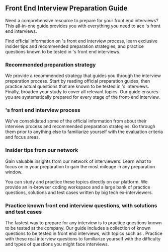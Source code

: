## <CompanyName /> Front End Interview Preparation Guide

Need a comprehensive resource to prepare for your <CompanyName /> front end interviews? This all-in-one guide provides you with everything you need to ace <CompanyName />'s front end interviews.

Find official information on <CompanyName />'s front end interview process, learn exclusive insider tips and recommended preparation strategies, and practice questions known to be tested in <CompanyName />'s front end interviews.

### Recommended preparation strategy

We provide a recommended strategy that guides you through the interview preparation process. Start by reading official preparation guides, then practice actual questions that are known to be tested in <CompanyName />'s interviews. Finally, broaden your study to cover all relevant topics. Our guide ensures you are systematically prepared for every stage of the <CompanyName /> front-end interview.

### <CompanyName />'s front end interview process

We've consolidated some of the official information from <CompanyName /> about their interview process and recommended preparation strategies. Go through them prior to anything else to familiarize yourself with the evaluation criteria and focus areas.

### Insider tips from our network

Gain valuable insights from our network of <CompanyName /> interviewers. Learn what to focus on in your preparation to gain the most mileage in any preparation window.

You can study and practice these topics directly on our platform. We provide an in-browser coding workspace and a large bank of practice questions, solutions and test cases written by big tech ex-interviewers.

### Practice known <CompanyName /> front end interview questions, with solutions and test cases

The fastest way to prepare for any interview is to practice questions known to be tested at the company. Our guide includes a collection of <QuestionCount /> known questions to be tested in <CompanyName /> front end interviews, with topics such as <Topics />. Practice with these real interview questions to familiarize yourself with the difficulty and types of questions you might face interviews.
